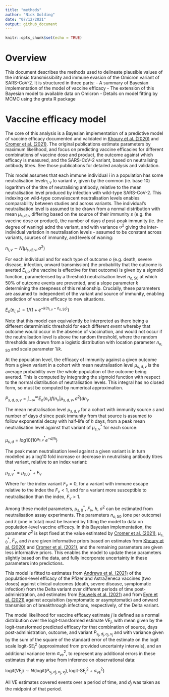 ```yaml
---
title: "methods"
author: "Nick Golding"
date: "07/12/2021"
output: github_document
---
```


```r
knitr::opts_chunk$set(echo = TRUE)
```

# Overview 

This document describes the methods used to delineate plausible values of the intrinsic transmissibility and immune evasion of the Omicron variant of SARS-CoV-2. It is structured in three parts:
 - A summary of Bayesian implementation of the model of vaccine efficacy
 - The extension of this Bayesian model to available data on Omicron
 - Details on model fitting by MCMC using the greta R package

# Vaccine efficacy model

The core of this analysis is a Bayesian implementation of a predictive model of vaccine efficacy documented and validated in [Khoury et al. (2020)](https://doi.org/10.1038/s41591-021-01377-8) and [Cromer et al. (2021)](https://doi.org/10.1016/S2666-5247(21)00267-6). The original publications estimate parameters by maximum likelihood, and focus on predicting vaccine efficacies for different combinations of vaccine dose and product, the outcome against which efficacy is measured, and the SARS-CoV-2 variant, based on neutralising antibody titres. See those publications for detailed analysis and validation.

This model assumes that each immune individual $i$ in a population has some neutralisation level$n_{i,v}$ to variant $v$, given by the common (ie. base 10) logarithm of the titre of neutralising antibody, relative to the mean neutralisation level produced by infection with wild-type SARS-CoV-2. This indexing on wild-type convalescent neutralisation levels enables comparability between studies and across variants. The individual's neutralisation level is assumed to be drawn from a normal distribution with mean $\mu_{s,d,v}$ differing based on the source of their immunity $s$ (e.g. the vaccine dose or product), the number of days $d$ post-peak immunity (ie. the degree of waning) adnd the variant, and with variance $\sigma^2$ giving the inter-individual variation in neutralisation levels - assumed to be constant across variants, sources of immunity, and levels of waning:

$n_{i,v} \sim N(\mu_{s,d,v}, \sigma^2)$
    
For each individual and for each type of outcome $o$ (e.g. death, severe disease, infection, onward transmission) the probability that the outcome is averted $E_{i,o}$ (the vaccine is effective for that outcome) is given by a sigmoid function, parameterised by a threshold neutralisation level $n_{o,50}$ at which 50% of outcome events are prevented, and a slope parameter $k$ determining the steepness of this relationship. Crucially, these parameters are assumed to independent of the variant and source of immunity, enabling prediction of vaccine efficacy to new situations.

$E_{o}(n_{i,v}) = 1 / (1 + e^{-k(n_{i,v} - n_{o,50})})$

Note that this model can equivalently be interpreted as there being a different deterministic threshold for each different *event* whereby that outcome would occur in the absence of vaccination, and would not occur if the neutralisation level is above the random threshold, where the random thresholds are drawn from a logistic distribution with location parameter $n_{o,50}$ and scale parameter $1/k$.

At the population level, the efficacy of immunity against a given outcome from a given variant in a cohort with mean neutralisation level $\mu_{s,d,v}$ is the average probability over the whole population of the outcome being averted. This is computed by integrating the sigmoid function with respect to the normal distribution of neutralisation levels. This integral has no closed form, so must be computed by numerical approximation.

$P_{s,d,o,v} = \int_{-\infty}^{\infty} E_{o}(n_v)f(n_v | \mu_{s,d,v}, \sigma^2) dn_v$

The mean neutralisation level $\mu_{s,d,v}$ for a cohort with immunity source $s$ and number of days $d$ since peak immunity from that source is assumed to follow exponential decay with half-life of $h$ days, from a peak mean neutralisation level against that variant of $\mu^*_{s,v}$ for each source:

$\mu_{s,d} = log10(10 ^ {\mu^*_{s,v}} e^{-d/h})$

The peak mean neutralisation level against a given variant is in turn modelled as a log10 fold increase or decrease in neutralising antibody titres that variant, relative to an index variant:

$\mu^*_{s,v} = \mu^*_{s,0} + F_v$

Where for the index variant $F_v = 0$, for a variant with immune escape relative to the index the $F_v < 1$, and for a variant more susceptible  to neutralisation than the index, $F_v > 1$.

Among these model parameters, $\mu^*_{s,0}$, $F_v$, $h$, $\sigma^2$ can be estimated from neutralisation assay experiments. The parameters $n_{o,50}$ (one per outcome) and $k$ (one in total) must be learned by fitting the model to data on population-level vaccine efficacy. In this Bayesian implementation, the parameter $\sigma^2$ is kept fixed at the value estimated by [Cromer et al. (2021)](https://doi.org/10.1016/S2666-5247(21)00267-6), $\mu^*_{s,0}$, $F_v$, and $h$ are given informative priors based on estimates from [Khoury et al. (2020)](https://doi.org/10.1038/s41591-021-01377-8) and [Cromer et al. (2021)](https://doi.org/10.1016/S2666-5247(21)00267-6), and the remaining parameters are given less  informative priors. This enables the model to update these parameters slightly based on the data, and fully incorporate uncertainty in these parameters into predictions.

This model is fitted to estimates from [Andrews et al. (2021)](https://doi.org/10.1101/2021.09.15.21263583) of the population-level efficacy of the Pfizer and AstraZeneca vaccines (two doses) against clinical outcomes (death, severe disease, symptomatic infection) from the Delta variant over different periods of time post-administration, and estimates from [Pouwels et al. (2021)](ttps://doi.org/10.1101/2021.09.28.21264260) and from [Eyre et al. (2021)](https://doi.org/10.1101/2021.09.28.21264260) against acquisition (symptomatic or asymptomatic) and onward transmission of breakthrough infections, respectively, of the Delta variant.

The model likelihood for vaccine efficacy estimate $j$ is defined as a normal distribution over the logit-transformed estimate $\text{VE}_j$, with mean given by the logit-transformed predicted efficacy for that combination of source, days post-administration, outcome, and variant $P_{s_j,d_j,o_j,v_j}$ and with variance given by the sum of the square of the standard error of the estimate on the logit scale $\text{logit-SE}^2_{j}$ (approximated from provided uncertainty intervals), and an additional variance term $\sigma^2_{\text{ve}}$, to represent any additional errors in these estimates that may arise from inference on observational data:

$\text{logit}(\text{VE}_j) \sim N(\text{logit}(P_{s_j,d_j,o_j,v_j}), \text{logit-SE}^2_{j} + \sigma^2_{\text{ve}})$

All VE estimates covered events over a period of time, and $d_j$ was taken as the midpoint of that period.




